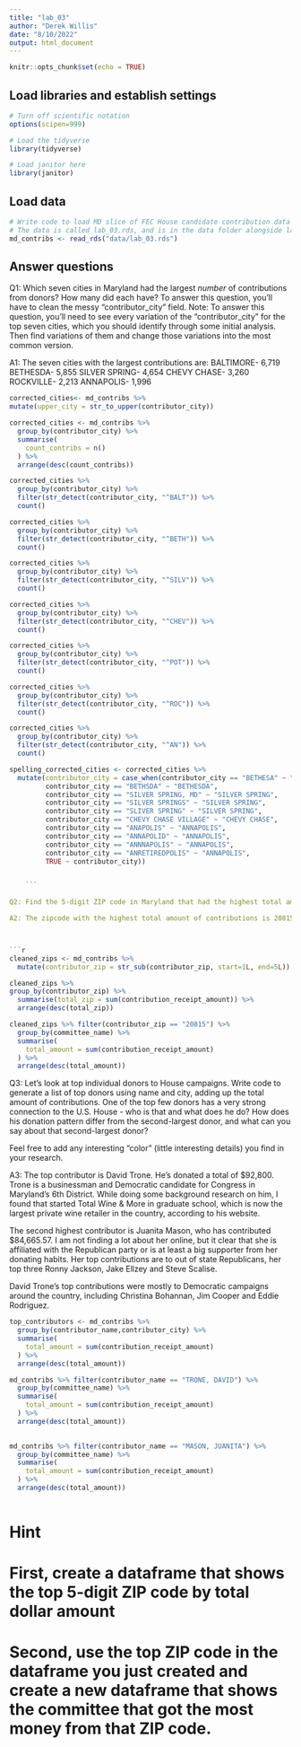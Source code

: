 ```yaml
---
title: "lab_03"
author: "Derek Willis"
date: "8/10/2022"
output: html_document
---
```


```r
knitr::opts_chunk$set(echo = TRUE)
```

## Load libraries and establish settings
```r
# Turn off scientific notation
options(scipen=999)

# Load the tidyverse   
library(tidyverse)

# Load janitor here
library(janitor)
```

## Load data
```r
# Write code to load MD slice of FEC House candidate contribution data and call it md_contribs.
# The data is called lab_03.rds, and is in the data folder alongside lab_03.Rmd (this data notebook)
md_contribs <- read_rds("data/lab_03.rds")

```


## Answer questions

Q1: Which seven cities in Maryland had the largest _number_ of contributions from donors? How many did each have? To answer this question, you'll have to clean the messy "contributor_city" field.
Note: To answer this question, you'll need to see every variation of the "contributor_city" for the top seven cities, which you should identify through some initial analysis. Then find variations of them and change those variations into the most common version.

A1: The seven cities with the largest contributions are: 
BALTIMORE- 6,719 
BETHESDA- 5,855
SILVER SPRING- 4,654
CHEVY CHASE- 3,260
ROCKVILLE- 2,213
ANNAPOLIS- 1,996

```r
corrected_cities<- md_contribs %>%
mutate(upper_city = str_to_upper(contributor_city))

```

```r
corrected_cities <- md_contribs %>%
  group_by(contributor_city) %>%
  summarise(
    count_contribs = n()
  ) %>%
  arrange(desc(count_contribs))
```

```r
corrected_cities %>%
  group_by(contributor_city) %>%
  filter(str_detect(contributor_city, "^BALT")) %>%
  count()
```
```r
corrected_cities %>%
  group_by(contributor_city) %>%
  filter(str_detect(contributor_city, "^BETH")) %>%
  count()
```
```r
corrected_cities %>%
  group_by(contributor_city) %>%
  filter(str_detect(contributor_city, "^SILV")) %>%
  count()
```
```r
corrected_cities %>%
  group_by(contributor_city) %>%
  filter(str_detect(contributor_city, "^CHEV")) %>%
  count()
```
```r
corrected_cities %>%
  group_by(contributor_city) %>%
  filter(str_detect(contributor_city, "^POT")) %>%
  count()
```
```r
corrected_cities %>%
  group_by(contributor_city) %>%
  filter(str_detect(contributor_city, "^ROC")) %>%
  count()
```
```r
corrected_cities %>%
  group_by(contributor_city) %>%
  filter(str_detect(contributor_city, "^AN")) %>%
  count()
```
```r
spelling_corrected_cities <- corrected_cities %>%
  mutate(contributor_city = case_when(contributor_city == "BETHESA" ~ "BETHESDA",
         contributor_city == "BETHSDA" ~ "BETHESDA",
         contributor_city == "SILVER SPRING, MD" ~ "SILVER SPRING",
         contributor_city == "SILVER SPRINGS" ~ "SILVER SPRING",
         contributor_city == "SLIVER SPRING" ~ "SILVER SPRING",
         contributor_city == "CHEVY CHASE VILLAGE" ~ "CHEVY CHASE",
         contributor_city == "ANAPOLIS" ~ "ANNAPOLIS",
         contributor_city == "ANNAPOLID" ~ "ANNAPOLIS",
         contributor_city == "ANNNAPOLIS" ~ "ANNAPOLIS",
         contributor_city == "ANRETIREDPOLIS" ~ "ANNAPOLIS",
         TRUE ~ contributor_city))


    ```
  
Q2: Find the 5-digit ZIP code in Maryland that had the highest total amount of contributions (by dollar value). Where is that zip code and what kind of area is it? Which committee is the largest recipient of money from that zip code? How many of the top five recipients are Maryland candidates?

A2: The zipcode with the highest total amount of contributions is 20815 (This includes Bethesda, Chevy Chase and Silver Spring Maryland among others) with a total of $1,804,495.47. The committee that received the largest donation from this zipcode is Jamie Raskin for Congress, they received $178,088.55. Of the top five recipients two are are Maryland candidates, Jamie Raskin and Heather Mizeur.



```r
cleaned_zips <- md_contribs %>%
  mutate(contributor_zip = str_sub(contributor_zip, start=1L, end=5L))
```

```r
cleaned_zips %>% 
group_by(contributor_zip) %>%
  summarise(total_zip = sum(contribution_receipt_amount)) %>%
  arrange(desc(total_zip))
```

```r
cleaned_zips %>% filter(contributor_zip == "20815") %>% 
  group_by(committee_name) %>%
  summarise(
    total_amount = sum(contribution_receipt_amount)
  ) %>%
  arrange(desc(total_amount))
```
Q3: Let's look at top individual donors to House campaigns. Write code to generate a list of top donors using name and city, adding up the total amount of contributions. One of the top few donors has a very strong connection to the U.S. House - who is that and what does he do? How does his donation pattern differ from the second-largest donor, and what can you say about that second-largest donor?

Feel free to add any interesting "color" (little interesting details) you find in your research.  

A3: The top contributor is David Trone. He's donated a total of $92,800. Trone is a businessman and  Democratic candidate for Congress in Maryland's 6th District. While doing some background research on him, I found that started Total Wine & More in graduate school, which is now the largest private wine retailer in the country, according to his website.

The second highest contributor is Juanita Mason, who has contributed $84,665.57. I am not finding a lot about her online, but it clear that she is affiliated with the Republican party or is at least a big supporter from her donating habits. Her top contributions are to out of state Republicans, her top three Ronny Jackson, Jake Ellzey and Steve Scalise.

David Trone's top contributions were mostly to Democratic campaigns around the country, including Christina Bohannan, Jim Cooper and Eddie Rodriguez.

```r
top_contributors <- md_contribs %>%
  group_by(contributor_name,contributor_city) %>%
  summarise(
    total_amount = sum(contribution_receipt_amount)
  ) %>%
  arrange(desc(total_amount))
```


```r
md_contribs %>% filter(contributor_name == "TRONE, DAVID") %>% 
  group_by(committee_name) %>%
  summarise(
    total_amount = sum(contribution_receipt_amount)
  ) %>%
  arrange(desc(total_amount))
  
```
```r
md_contribs %>% filter(contributor_name == "MASON, JUANITA") %>% 
  group_by(committee_name) %>%
  summarise(
    total_amount = sum(contribution_receipt_amount)
  ) %>%
  arrange(desc(total_amount))
  
```

# Hint
# First, create a dataframe that shows the top 5-digit ZIP code by total dollar amount
# Second, use the top ZIP code in the dataframe you just created and create a new dataframe that shows the committee that got the most money from that ZIP code.


